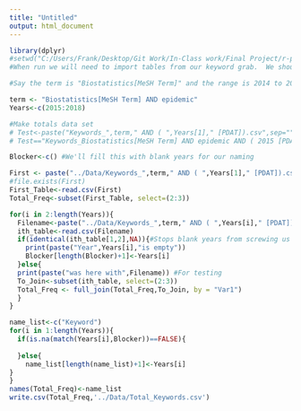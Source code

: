 ---
title: "Untitled"
output: html_document
---

```{r}
library(dplyr)
#setwd("C:/Users/Frank/Desktop/Git Work/In-Class work/Final Project/r-package-rosetta-stone-4-0/Data")
#When run we will need to import tables from our keyword grab.  We should be able to build this with variables that the user will give.

#Say the term is "Biostatistics[MeSH Term]" and the range is 2014 to 2018

term <- "Biostatistics[MeSH Term] AND epidemic"
Years<-c(2015:2018)

#Make totals data set
# Test<-paste("Keywords_",term," AND ( ",Years[1]," [PDAT]).csv",sep="")
# Test=="Keywords_Biostatistics[MeSH Term] AND epidemic AND ( 2015 [PDAT]).csv"

Blocker<-c() #We'll fill this with blank years for our naming

First <- paste("../Data/Keywords_",term," AND ( ",Years[1]," [PDAT]).csv",sep="")
#file.exists(First)
First_Table<-read.csv(First)
Total_Freq<-subset(First_Table, select=(2:3))

for(i in 2:length(Years)){
  Filename<-paste("../Data/Keywords_",term," AND ( ",Years[i]," [PDAT]).csv",sep="")
  ith_table<-read.csv(Filename)
  if(identical(ith_table[1,2],NA)){#Stops blank years from screwing us up
    print(paste("Year",Years[i],"is empty"))
    Blocker[length(Blocker)+1]<-Years[i]
  }else{
  print(paste("was here with",Filename)) #For testing
  To_Join<-subset(ith_table, select=(2:3))
  Total_Freq <- full_join(Total_Freq,To_Join, by = "Var1")
  }
}

name_list<-c("Keyword")
for(i in 1:length(Years)){
  if(is.na(match(Years[i],Blocker))==FALSE){
    
  }else{
    name_list[length(name_list)+1]<-Years[i]
}
}
names(Total_Freq)<-name_list
write.csv(Total_Freq,'../Data/Total_Keywords.csv')

```

